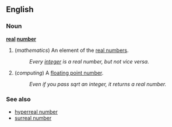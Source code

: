 ==English==

===Noun===
'''[[real]] [[number]]'''

# (''mathematics'') An element of the [[real numbers]].
#: ''Every [[integer]] is a real number, but not vice versa.''
# (''computing'') A [[floating point number]].
#: ''Even if you pass sqrt an integer, it returns a real number.''

===See also===
*[[hyperreal number]]
*[[surreal number]]